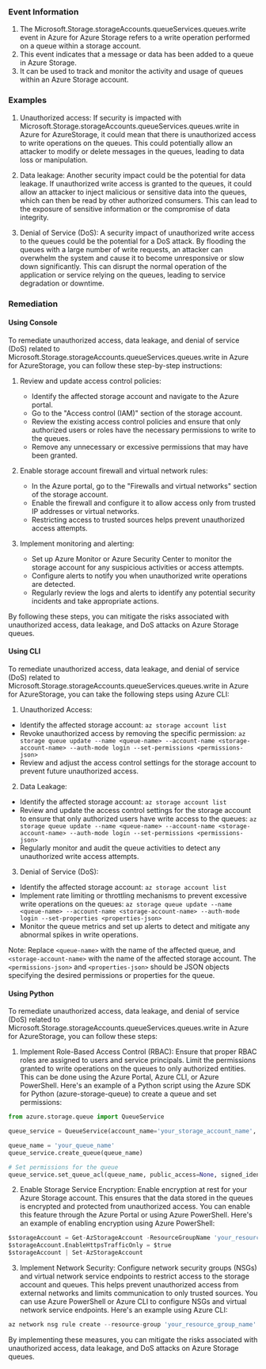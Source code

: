 
### Event Information

1. The Microsoft.Storage.storageAccounts.queueServices.queues.write event in Azure for Azure Storage refers to a write operation performed on a queue within a storage account.
2. This event indicates that a message or data has been added to a queue in Azure Storage.
3. It can be used to track and monitor the activity and usage of queues within an Azure Storage account.


### Examples

1. Unauthorized access: If security is impacted with Microsoft.Storage.storageAccounts.queueServices.queues.write in Azure for AzureStorage, it could mean that there is unauthorized access to write operations on the queues. This could potentially allow an attacker to modify or delete messages in the queues, leading to data loss or manipulation.

2. Data leakage: Another security impact could be the potential for data leakage. If unauthorized write access is granted to the queues, it could allow an attacker to inject malicious or sensitive data into the queues, which can then be read by other authorized consumers. This can lead to the exposure of sensitive information or the compromise of data integrity.

3. Denial of Service (DoS): A security impact of unauthorized write access to the queues could be the potential for a DoS attack. By flooding the queues with a large number of write requests, an attacker can overwhelm the system and cause it to become unresponsive or slow down significantly. This can disrupt the normal operation of the application or service relying on the queues, leading to service degradation or downtime.

### Remediation

#### Using Console

To remediate unauthorized access, data leakage, and denial of service (DoS) related to Microsoft.Storage.storageAccounts.queueServices.queues.write in Azure for AzureStorage, you can follow these step-by-step instructions:

1. Review and update access control policies:
   - Identify the affected storage account and navigate to the Azure portal.
   - Go to the "Access control (IAM)" section of the storage account.
   - Review the existing access control policies and ensure that only authorized users or roles have the necessary permissions to write to the queues.
   - Remove any unnecessary or excessive permissions that may have been granted.

2. Enable storage account firewall and virtual network rules:
   - In the Azure portal, go to the "Firewalls and virtual networks" section of the storage account.
   - Enable the firewall and configure it to allow access only from trusted IP addresses or virtual networks.
   - Restricting access to trusted sources helps prevent unauthorized access attempts.

3. Implement monitoring and alerting:
   - Set up Azure Monitor or Azure Security Center to monitor the storage account for any suspicious activities or access attempts.
   - Configure alerts to notify you when unauthorized write operations are detected.
   - Regularly review the logs and alerts to identify any potential security incidents and take appropriate actions.

By following these steps, you can mitigate the risks associated with unauthorized access, data leakage, and DoS attacks on Azure Storage queues.

#### Using CLI

To remediate unauthorized access, data leakage, and denial of service (DoS) related to Microsoft.Storage.storageAccounts.queueServices.queues.write in Azure for AzureStorage, you can take the following steps using Azure CLI:

1. Unauthorized Access:
- Identify the affected storage account: `az storage account list`
- Revoke unauthorized access by removing the specific permission: `az storage queue update --name <queue-name> --account-name <storage-account-name> --auth-mode login --set-permissions <permissions-json>`
- Review and adjust the access control settings for the storage account to prevent future unauthorized access.

2. Data Leakage:
- Identify the affected storage account: `az storage account list`
- Review and update the access control settings for the storage account to ensure that only authorized users have write access to the queues: `az storage queue update --name <queue-name> --account-name <storage-account-name> --auth-mode login --set-permissions <permissions-json>`
- Regularly monitor and audit the queue activities to detect any unauthorized write access attempts.

3. Denial of Service (DoS):
- Identify the affected storage account: `az storage account list`
- Implement rate limiting or throttling mechanisms to prevent excessive write operations on the queues: `az storage queue update --name <queue-name> --account-name <storage-account-name> --auth-mode login --set-properties <properties-json>`
- Monitor the queue metrics and set up alerts to detect and mitigate any abnormal spikes in write operations.

Note: Replace `<queue-name>` with the name of the affected queue, and `<storage-account-name>` with the name of the affected storage account. The `<permissions-json>` and `<properties-json>` should be JSON objects specifying the desired permissions or properties for the queue.

#### Using Python

To remediate unauthorized access, data leakage, and denial of service (DoS) related to Microsoft.Storage.storageAccounts.queueServices.queues.write in Azure for AzureStorage, you can follow these steps:

1. Implement Role-Based Access Control (RBAC): Ensure that proper RBAC roles are assigned to users and service principals. Limit the permissions granted to write operations on the queues to only authorized entities. This can be done using the Azure Portal, Azure CLI, or Azure PowerShell. Here's an example of a Python script using the Azure SDK for Python (azure-storage-queue) to create a queue and set permissions:

```python
from azure.storage.queue import QueueService

queue_service = QueueService(account_name='your_storage_account_name', account_key='your_storage_account_key')

queue_name = 'your_queue_name'
queue_service.create_queue(queue_name)

# Set permissions for the queue
queue_service.set_queue_acl(queue_name, public_access=None, signed_identifiers={})
```

2. Enable Storage Service Encryption: Enable encryption at rest for your Azure Storage account. This ensures that the data stored in the queues is encrypted and protected from unauthorized access. You can enable this feature through the Azure Portal or using Azure PowerShell. Here's an example of enabling encryption using Azure PowerShell:

```python
$storageAccount = Get-AzStorageAccount -ResourceGroupName 'your_resource_group_name' -Name 'your_storage_account_name'
$storageAccount.EnableHttpsTrafficOnly = $true
$storageAccount | Set-AzStorageAccount
```

3. Implement Network Security: Configure network security groups (NSGs) and virtual network service endpoints to restrict access to the storage account and queues. This helps prevent unauthorized access from external networks and limits communication to only trusted sources. You can use Azure PowerShell or Azure CLI to configure NSGs and virtual network service endpoints. Here's an example using Azure CLI:

```python
az network nsg rule create --resource-group 'your_resource_group_name' --nsg-name 'your_nsg_name' --name 'AllowStorageAccess' --access 'Allow' --protocol 'Tcp' --direction 'Inbound' --priority 100 --source-address-prefixes 'your_trusted_network_range' --destination-port-ranges '443' --destination-address-prefixes 'your_storage_account_ip_range'
```

By implementing these measures, you can mitigate the risks associated with unauthorized access, data leakage, and DoS attacks on Azure Storage queues.

